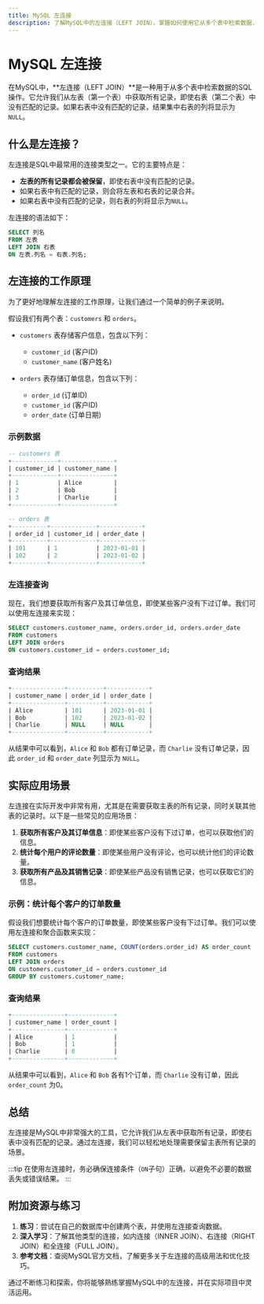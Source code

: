```yaml
---
title: MySQL 左连接
description: 了解MySQL中的左连接（LEFT JOIN），掌握如何使用它从多个表中检索数据，并通过实际案例加深理解。
---
```


# MySQL 左连接

在MySQL中，**左连接（LEFT JOIN）**是一种用于从多个表中检索数据的SQL操作。它允许我们从左表（第一个表）中获取所有记录，即使右表（第二个表）中没有匹配的记录。如果右表中没有匹配的记录，结果集中右表的列将显示为`NULL`。

## 什么是左连接？

左连接是SQL中最常用的连接类型之一。它的主要特点是：

- **左表的所有记录都会被保留**，即使右表中没有匹配的记录。
- 如果右表中有匹配的记录，则会将左表和右表的记录合并。
- 如果右表中没有匹配的记录，则右表的列将显示为`NULL`。

左连接的语法如下：

```sql
SELECT 列名
FROM 左表
LEFT JOIN 右表
ON 左表.列名 = 右表.列名;
```

## 左连接的工作原理

为了更好地理解左连接的工作原理，让我们通过一个简单的例子来说明。

假设我们有两个表：`customers` 和 `orders`。

- `customers` 表存储客户信息，包含以下列：
  - `customer_id` (客户ID)
  - `customer_name` (客户姓名)

- `orders` 表存储订单信息，包含以下列：
  - `order_id` (订单ID)
  - `customer_id` (客户ID)
  - `order_date` (订单日期)

### 示例数据

```sql
-- customers 表
+-------------+---------------+
| customer_id | customer_name |
+-------------+---------------+
| 1           | Alice         |
| 2           | Bob           |
| 3           | Charlie       |
+-------------+---------------+

-- orders 表
+----------+-------------+------------+
| order_id | customer_id | order_date |
+----------+-------------+------------+
| 101      | 1           | 2023-01-01 |
| 102      | 2           | 2023-01-02 |
+----------+-------------+------------+
```

### 左连接查询

现在，我们想要获取所有客户及其订单信息，即使某些客户没有下过订单。我们可以使用左连接来实现：

```sql
SELECT customers.customer_name, orders.order_id, orders.order_date
FROM customers
LEFT JOIN orders
ON customers.customer_id = orders.customer_id;
```

### 查询结果

```sql
+---------------+----------+------------+
| customer_name | order_id | order_date |
+---------------+----------+------------+
| Alice         | 101      | 2023-01-01 |
| Bob           | 102      | 2023-01-02 |
| Charlie       | NULL     | NULL       |
+---------------+----------+------------+
```

从结果中可以看到，`Alice` 和 `Bob` 都有订单记录，而 `Charlie` 没有订单记录，因此 `order_id` 和 `order_date` 列显示为 `NULL`。

## 实际应用场景

左连接在实际开发中非常有用，尤其是在需要获取主表的所有记录，同时关联其他表的记录时。以下是一些常见的应用场景：

1. **获取所有客户及其订单信息**：即使某些客户没有下过订单，也可以获取他们的信息。
2. **统计每个用户的评论数量**：即使某些用户没有评论，也可以统计他们的评论数量。
3. **获取所有产品及其销售记录**：即使某些产品没有销售记录，也可以获取它们的信息。

### 示例：统计每个客户的订单数量

假设我们想要统计每个客户的订单数量，即使某些客户没有下过订单。我们可以使用左连接和聚合函数来实现：

```sql
SELECT customers.customer_name, COUNT(orders.order_id) AS order_count
FROM customers
LEFT JOIN orders
ON customers.customer_id = orders.customer_id
GROUP BY customers.customer_name;
```

### 查询结果

```sql
+---------------+-------------+
| customer_name | order_count |
+---------------+-------------+
| Alice         | 1           |
| Bob           | 1           |
| Charlie       | 0           |
+---------------+-------------+
```

从结果中可以看到，`Alice` 和 `Bob` 各有1个订单，而 `Charlie` 没有订单，因此 `order_count` 为0。

## 总结

左连接是MySQL中非常强大的工具，它允许我们从左表中获取所有记录，即使右表中没有匹配的记录。通过左连接，我们可以轻松地处理需要保留主表所有记录的场景。

:::tip
在使用左连接时，务必确保连接条件（`ON`子句）正确，以避免不必要的数据丢失或错误结果。
:::

## 附加资源与练习

1. **练习**：尝试在自己的数据库中创建两个表，并使用左连接查询数据。
2. **深入学习**：了解其他类型的连接，如内连接（INNER JOIN）、右连接（RIGHT JOIN）和全连接（FULL JOIN）。
3. **参考文档**：查阅MySQL官方文档，了解更多关于左连接的高级用法和优化技巧。

通过不断练习和探索，你将能够熟练掌握MySQL中的左连接，并在实际项目中灵活运用。